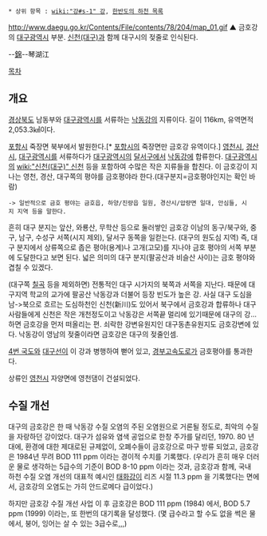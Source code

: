  * 상위 항목 : [[wiki:"강#s-1" 강]], [[한반도의 하천 목록]]

http://www.daegu.go.kr/Contents/File/contents/78/204/map_01.gif
▲ 금호강의 [[대구광역시]] 부분. [[신천(대구)]]과 함께 대구시의 젖줄로 인식된다. 

--[[금호고속|錦]]--琴湖江 

[[목차]]
== 개요 ==
[[경상북도]] 남동부와 [[대구광역시]]를 서류하는 [[낙동강]]의 지류이다. 길이 116km, 유역면적 2,053.3㎢이다. 

[[포항시]] 죽장면 북부에서 발원한다.[* [[포항시]]의 죽장면만 금호강 유역이다.] [[영천시]], [[경산시]], [[대구광역시]]를 서류하다가 [[대구광역시]]의 [[달서구]]에서 [[낙동강]]에 합류한다. [[대구광역시]]의 [[wiki:"신천(대구)" 신천]] 등을 포함하여 수많은 작은 지류들을 합친다. 이 금호강이 지나는 영천, 경산, 대구쪽의 평야를 금호평야라 한다.(대구분지=금호평야인지는 확인 바람)
 -> 일반적으로 금호 평야는 금호읍, 하양/진량읍 일원, 경산시/압량면 일대, 안심들, 시지 지역 등을 말한다. 
흔히 대구 분지는 앞산, 와룡산, 무학산 등으로 둘러쌓인 금호강 이남의 동구/북구와, 중구, 남구, 수성구 서쪽(시지 제외), 달서구 동쪽을 일컫는다. (대구의 원도심 지역) 
즉, 대구 분지에서 상류쪽으로 좁은 평야(용계)나 고개(고모)를 지나야 금호 평야의 서쪽 부분에 도달한다고 보면 된다.  
넓은 의미의 대구 분지(팔공산과 비슬산 사이)는 금호 평야와 겹칠 수 있겠다. 

(대구쪽 [[칠곡]] 등을 제외하면) 전통적인 대구 시가지의 북쪽과 서쪽을 지난다. 때문에 대구지역 학교의 교가에 팔공산 낙동강과 더불어 등장 빈도가 높은 강. 사실 대구 도심을 남->북으로 흐르는 도심하천인 신천(新川)도 있어서 북구에서 금호강과 합류하나 대구사람들에게 신천은 작은 개천정도이고 낙동강은 서쪽끝 멀리에 있기때문에 대구의 강...하면 금호강을 먼저 떠올리는 편. 쇠락한 강변유원지인 대구동촌유원지도 금호강변에 있다. 낙동강이 영남의 젖줄이라면 금호강은 대구의 젖줄인셈.

[[4번 국도]]와 [[대구선]]이 이 강과 병행하여 뻗어 있고, [[경부고속도로]]가 금호평야를 통과한다.

상류인 [[영천시]] 자양면에 영천댐이 건설되었다.

== 수질 개선 ==
대구의 금호강은 한 때 낙동강 수질 오염의 주된 오염원으로 거론될 정도로, 최악의 수질을 자랑하던 강이었다.  
대구가 섬유와 염색 공업으로 한창 주가를 달리던, 1970. 80 년대에, 환경에 대한 제대로된 규제없이, 오폐수들이 금호강으로 마구 방류 되었고, 금호강은 1984년 무려 BOD 111 ppm 이라는 경이적 수치를 기록했다. 
(우리가 흔히 매우 더러운 물로 생각하는 5급수의 기준이 BOD 8-10 ppm 이라는 것과, 금호강과 함께, 국내 하천 수질 오염 개선의 대표적 예시인 [[태화강]]이 리즈 시절 11.3 ppm 을 기록했다는 면에서, 금호강의 오염도는 가히 안드로메다 급이었다.) 

하지만 금호강 수질 개선 사업 이 후 금호강은 BOD 111 ppm (1984) 에서, BOD 5.7 ppm (1999) 이라는, 또 한번의 대기록을 달성했다. (몇 급수라고 할 수도 없을 썩은 물에서, 붕어, 잉어는 살 수 있는 3급수로,,,)
